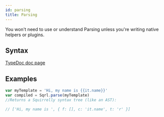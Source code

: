 ```yaml
---
id: parsing
title: Parsing
---
```



<Hint type="note">
    
You won't need to use or understand Parsing unless you're writing native helpers or plugins.

</Hint>

## Syntax

[TypeDoc doc page](https://squirrellyjs.github.io/squirrelly/modules/_parse_.html#parse)

## Examples

```js
var myTemplate = 'Hi, my name is {{it.name}}'
var compiled = Sqrl.parse(myTemplate)
//Returns a Squirrelly syntax tree (like an AST):

// ['Hi, my name is ', { f: [], c: 'it.name', t: 'r' }]

```
